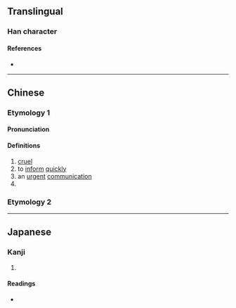 {{character info/new}}
==Translingual==

===Han character===
{{Han char|rn=9|rad=人|as=07|sn=9|four=|canj=OHGR|ids=⿰亻告}}

====References====
* {{Han ref|kx=0104.130|dkj=00672|dj=0220.120|hdz=10162.100|uh=4FC8|ud=20424}}

----

==Chinese==
{{zh-forms}}

===Etymology 1===

====Pronunciation====
{{zh-pron
|m=kù
|c=guk1
|mc=
|oc=
|ma=
|cat=a,pn
}}

====Definitions====
{{zh-hanzi}}

# [[cruel]]
# to [[inform]] [[quickly]]
# an [[urgent]] [[communication]]
# {{zh-alt-term|嚳}}

===Etymology 2===
{{zh-see|靠|ss}}

----

==Japanese==

===Kanji===
{{ja-kanji|grade=|rs=人07}}

# {{defn|lang=ja|sort=人07}}

====Readings====
* {{ja-readings|on=[[こく]] (koku)|kun=}}